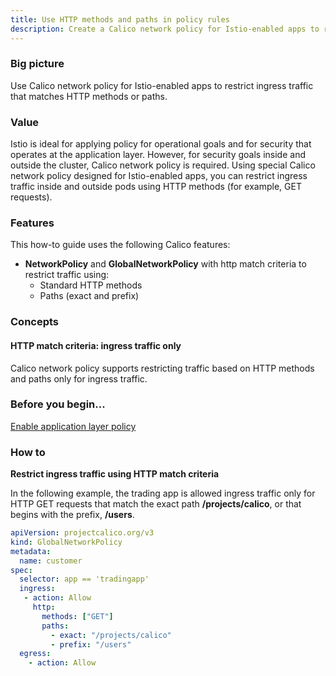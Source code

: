 ```yaml
---
title: Use HTTP methods and paths in policy rules
description: Create a Calico network policy for Istio-enabled apps to restrict ingress traffic matching HTTP methods or paths.
---
```


### Big picture

Use Calico network policy for Istio-enabled apps to restrict ingress traffic that matches HTTP methods or paths.

### Value

Istio is ideal for applying policy for operational goals and for security that operates at the application layer. However, for security goals inside and outside the cluster, Calico network policy is required. Using special Calico network policy designed for Istio-enabled apps, you can restrict ingress traffic inside and outside pods using HTTP methods (for example, GET requests).

### Features

This how-to guide uses the following Calico features:

- **NetworkPolicy** and **GlobalNetworkPolicy** with http match criteria to restrict traffic using:
  - Standard HTTP methods
  - Paths (exact and prefix)

### Concepts

#### HTTP match criteria: ingress traffic only 

Calico network policy supports restricting traffic based on HTTP methods and paths only for ingress traffic.

### Before you begin...

[Enable application layer policy]({{site.baseurl}}/security/app-layer-policy)

### How to

**Restrict ingress traffic using HTTP match criteria**

In the following example, the trading app is allowed ingress traffic only for HTTP GET requests that match the exact path **/projects/calico**, or that begins with the prefix, **/users**.

```yaml
apiVersion: projectcalico.org/v3
kind: GlobalNetworkPolicy
metadata:
  name: customer
spec:
  selector: app == 'tradingapp'
  ingress:
   - action: Allow
     http:
       methods: ["GET"]
       paths:
         - exact: "/projects/calico"
         - prefix: "/users"
  egress:
    - action: Allow
```
